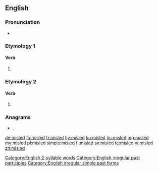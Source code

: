==English==

===Pronunciation===
* {{IPA|/ˌmɪsˈlɛd/|lang=en}}
{{rfap|lang=en}}
 [[Category:English 2-syllable words]]

===Etymology 1===

====Verb====
{{head|en|verb form}}

# {{en-past of|mislead}}

===Etymology 2===

====Verb====
{{head|en|verb form}}

# {{en-past of|misle}}

===Anagrams===
* {{l|en|slimed}}, {{l|en|smiled}}

[[Category:English irregular past participles]]
[[Category:English irregular simple past forms]]

[[de:misled]]
[[fa:misled]]
[[fr:misled]]
[[hy:misled]]
[[ku:misled]]
[[hu:misled]]
[[mg:misled]]
[[my:misled]]
[[pl:misled]]
[[simple:misled]]
[[fi:misled]]
[[sv:misled]]
[[te:misled]]
[[vi:misled]]
[[zh:misled]]